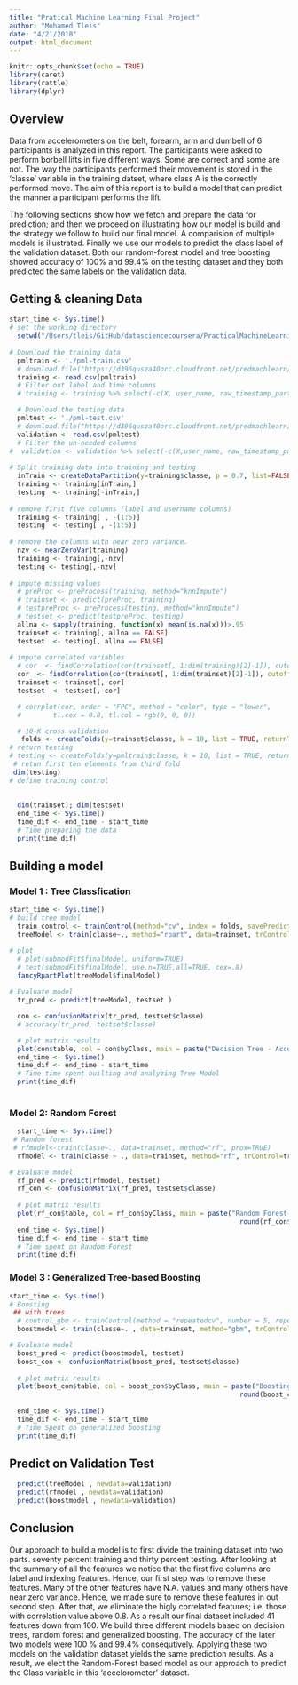 ```yaml
---
title: "Pratical Machine Learning Final Project"
author: "Mohamed Tleis"
date: "4/21/2018"
output: html_document
---
```


```r
knitr::opts_chunk$set(echo = TRUE)
library(caret)
library(rattle)
library(dplyr)
```

## Overview

Data from accelerometers on the belt, forearm, arm and dumbell of 6 participants is analyzed in this report. The participants were asked to perform borbell lifts in five different ways. Some are correct and some are not. The way the participants performed their movement is stored in the 'classe' variable in the training datset, where class A is the correctly performed move. The aim of this report is to build a model that can predict the manner a participant performs the lift.

The following sections show how we fetch and prepare the data for prediction; and then we proceed on illustrating how our model is build and the strategy we follow to build our final model. A comparision of multiple models is illustrated. 
Finally we use our models to predict the class label of the validation dataset. Both our random-forest model and tree boosting showed accuracy of 100% and 99.4% on the testing dataset and they both predicted the same labels on the validation data. 

## Getting & cleaning Data
```r
start_time <- Sys.time()
# set the working directory
  setwd("/Users/tleis/GitHub/datasciencecoursera/PracticalMachineLearning") 
  
# Download the training data
  pmltrain <- './pml-train.csv'
  # download.file("https://d396qusza40orc.cloudfront.net/predmachlearn/pml-training.csv", pmltrain)
  training <- read.csv(pmltrain)
  # Filter out label and time columns
  # training <- training %>% select(-c(X, user_name, raw_timestamp_part_1, raw_timestamp_part_2, cvtd_timestamp))

  # Download the testing data
  pmltest <- './pml-test.csv'
  # download.file("https://d396qusza40orc.cloudfront.net/predmachlearn/pml-testing.csv", pmltest)
  validation <- read.csv(pmltest)
  # Filter the un-needed columns
#  validation <- validation %>% select(-c(X,user_name, raw_timestamp_part_1, raw_timestamp_part_2, cvtd_timestamp))
  
# Split training data into training and testing
  inTrain <- createDataPartition(y=training$classe, p = 0.7, list=FALSE)
  training <- training[inTrain,]
  testing  <- training[-inTrain,]
  
# remove first five columns (label and username columns)
  training <- training[ , -(1:5)]
  testing  <- testing[ , -(1:5)]
  
# remove the columns with near zero variance. 
  nzv <- nearZeroVar(training)
  training <- training[,-nzv]
  testing <- testing[,-nzv]
  
# impute missing values
  # preProc <- preProcess(training, method="knnImpute")
  # trainset <- predict(preProc, training)
  # testpreProc <- preProcess(testing, method="knnImpute")
  # testset <- predict(testpreProc, testing)
  allna <- sapply(training, function(x) mean(is.na(x)))>.95
  trainset <- training[, allna == FALSE]
  testset  <- testing[, allna == FALSE]
  
# impute correlated variables
  # cor  <- findCorrelation(cor(trainset[, 1:dim(training)[2]-1]), cutoff=0.8)
  cor  <- findCorrelation(cor(trainset[, 1:dim(trainset)[2]-1]), cutoff=0.8)
  trainset <- trainset[,-cor]
  testset  <- testset[,-cor]

  # corrplot(cor, order = "FPC", method = "color", type = "lower", 
  #        tl.cex = 0.8, tl.col = rgb(0, 0, 0))

  # 10-K cross validation  
   folds <- createFolds(y=trainset$classe, k = 10, list = TRUE, returnTrain = TRUE)
# return testing
# testing <- createFolds(y=pmltrain$classe, k = 10, list = TRUE, returnTrain = FALSE)
 # retun first ten elements from third fold
 dim(testing)
# define training control
  
  
  dim(trainset); dim(testset)
  end_time <- Sys.time()
  time_dif <- end_time - start_time
  # Time preparing the data
  print(time_dif)
```

##  Building a model

###  Model 1 : Tree Classfication
```r
start_time <- Sys.time()
# build tree model
  train_control <- trainControl(method="cv", index = folds, savePredictions = 'final')
  treeModel <- train(classe~., method="rpart", data=trainset, trControl=train_control)

# plot
  # plot(submodFit$finalModel, uniform=TRUE)
  # text(submodFit$finalModel, use.n=TRUE,all=TRUE, cex=.8)
  fancyRpartPlot(treeModel$finalModel)
  
# Evaluate model
  tr_pred <- predict(treeModel, testset )

  con <- confusionMatrix(tr_pred, testset$classe)
  # accuracy(tr_pred, testset$classe)

  # plot matrix results
  plot(con$table, col = con$byClass, main = paste("Decision Tree - Accuracy =",round(con$overall['Accuracy'], 3)))
  end_time <- Sys.time()
  time_dif <- end_time - start_time
  # Time time spent builting and analyzing Tree Model
  print(time_dif)
  
```

### Model 2: Random Forest
```r
  start_time <- Sys.time()
 # Random forest
 # rfmodel<-train(classe~., data=trainset, method="rf", prox=TRUE)
  rfmodel <- train(classe ~ ., data=trainset, method="rf", trControl=train_control)

# Evaluate model
  rf_pred <- predict(rfmodel, testset)
  rf_con <- confusionMatrix(rf_pred, testset$classe)
  
  # plot matrix results
  plot(rf_con$table, col = rf_con$byClass, main = paste("Random Forest- Accuracy =",
                                                          round(rf_con$overall[1], 3)))
  end_time <- Sys.time()
  time_dif <- end_time - start_time
  # Time spent on Random Forest
  print(time_dif)
```


###  Model 3 : Generalized Tree-based Boosting  
```r
start_time <- Sys.time()
# Boosting
 ## with trees
  # control_gbm <- trainControl(method = "repeatedcv", number = 5, repeats = 1)
  boostmodel <- train(classe~. , data=trainset, method="gbm", trControl=train_control, verbose=FALSE)

# Evaluate model
  boost_pred <- predict(boostmodel, testset)
  boost_con <- confusionMatrix(boost_pred, testset$classe) 
  
  # plot matrix results
  plot(boost_con$table, col = boost_con$byClass, main = paste("Boosting Model - Accuracy =",
                                                          round(boost_con$overall[1], 3)))
  
  end_time <- Sys.time()
  time_dif <- end_time - start_time
  # Time Spent on generalized boosting
  print(time_dif)
```


## Predict on Validation Test
```r
  predict(treeModel , newdata=validation)
  predict(rfmodel , newdata=validation) 
  predict(boostmodel , newdata=validation)
```

## Conclusion
Our approach to build a model is to first divide the training dataset into two parts. seventy percent training and thirty percent testing. After looking at the summary of all the features we notice that the first five columns are label and indexing features. Hence, our first step was to remove these features. Many of the other features have N.A. values and many others have near zero variance. Hence, we made sure to remove these features in out second step. After that, we eliminate the higly correlated features; i.e. those with correlation value above 0.8. As a result our final dataset included 41 features down from 160. We build three different models based on decision trees, random forest and generalized boosting. The accuracy of the later two models were 100 % and 99.4% consequtively. Applying these two models on the validation dataset yields the same prediction results. As a result, we elect the Random-Forest based model as our approach to predict the Class variable in this 'accelorometer' dataset. 